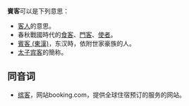 '''賓客'''可以是下列意思：

* [[客人|客人]]的意思。
* 春秋戰國時代的[[食客|食客]]、[[門客|門客]]、[[使者|使者]]。
* [[賓客_(東漢)|賓客 (東漢)]]，东汉時，依附世家豪族的人。
* [[太子宾客|太子宾客]]的簡称。

== 同音词 ==
* [[缤客|缤客]]，网站booking.com，提供全球住宿预订的服务的网站。

{{disambig|CAT=二字消歧义}}